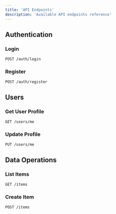 ```yaml
---
title: 'API Endpoints'
description: 'Available API endpoints reference'
---
```


## Authentication

### Login
```http
POST /auth/login
```

### Register
```http
POST /auth/register
```

## Users

### Get User Profile
```http
GET /users/me
```

### Update Profile
```http
PUT /users/me
```

## Data Operations

### List Items
```http
GET /items
```

### Create Item
```http
POST /items
``` 